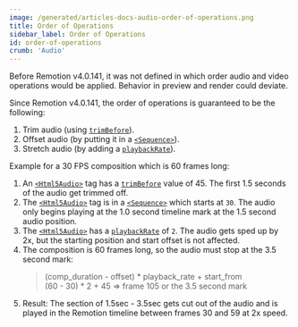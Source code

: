 ```yaml
---
image: /generated/articles-docs-audio-order-of-operations.png
title: Order of Operations
sidebar_label: Order of Operations
id: order-of-operations
crumb: 'Audio'
---
```



Before Remotion v4.0.141, it was not defined in which order audio and video operations would be applied. Behavior in preview and render could deviate.

Since Remotion v4.0.141, the order of operations is guaranteed to be the following:

1. Trim audio (using [`trimBefore`](/docs/html5-audio##trimbefore--trimafter)).
2. Offset audio (by putting it in a [`<Sequence>`](/docs/sequence)).
3. Stretch audio (by adding a [`playbackRate`](/docs/html5-audio#playbackrate)).

Example for a 30 FPS composition which is 60 frames long:

1. An [`<Html5Audio>`](/docs/html5-audio) tag has a [`trimBefore`](/docs/html5-audio#trimbefore--trimafter) value of 45. The first 1.5 seconds of the audio get trimmed off.
2. The [`<Html5Audio>`](/docs/html5-audio) tag is in a [`<Sequence>`](/docs/sequence) which starts at `30`. The audio only begins playing at the 1.0 second timeline mark at the 1.5 second audio position.
3. The [`<Html5Audio>`](/docs/html5-audio) has a [`playbackRate`](/docs/html5-audio#playbackrate) of `2`. The audio gets sped up by 2x, but the starting position and start offset is not affected.
4. The composition is 60 frames long, so the audio must stop at the 3.5 second mark:
   > (comp_duration - offset) \* playback_rate + start_from  
   > (60 - 30) \* 2 + 45 => frame 105 or the 3.5 second mark
5. Result: The section of 1.5sec - 3.5sec gets cut out of the audio and is played in the Remotion timeline between frames 30 and 59 at 2x speed.
